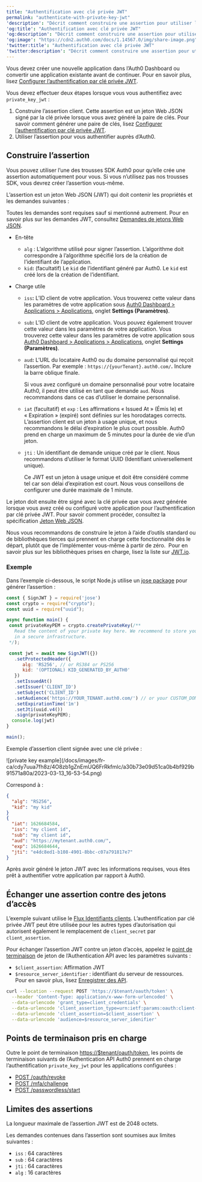 ```yaml
---
title: "Authentification avec clé privée JWT"
permalink: "authenticate-with-private-key-jwt"
'description': "Décrit comment construire une assertion pour utiliser l’authentification par clé privée JWT."
'og:title': "Authentification avec clé privée JWT"
'og:description': "Décrit comment construire une assertion pour utiliser l’authentification par clé privée JWT."
'og:image': "https://cdn2.auth0.com/docs/1.14567.0/img/share-image.png"
'twitter:title': "Authentification avec clé privée JWT"
'twitter:description': "Décrit comment construire une assertion pour utiliser l’authentification par clé privée JWT."
---
```


<Card title="Avant de commencer">

Vous devez créer une nouvelle application dans l’Auth0 Dashboard ou convertir une application existante avant de continuer. Pour en savoir plus, lisez [Configurer l’authentification par clé privée JWT](https://auth0.com/docs/get-started/applications/configure-private-key-jwt).

</Card>

Vous devez effectuer deux étapes lorsque vous vous authentifiez avec `private_key_jwt` :

1. Construire l’assertion client. Cette assertion est un jeton Web JSON signé par la clé privée lorsque vous avez généré la paire de clés. Pour savoir comment générer une paire de clés, lisez [Configurer l’authentification par clé privée JWT](/docs/fr-ca/get-started/applications/configure-private-key-jwt).
2. Utiliser l’assertion pour vous authentifier auprès d’Auth0.

## Construire l’assertion

Vous pouvez utiliser l’une des trousses SDK Auth0 pour qu’elle crée une assertion automatiquement pour vous. Si vous n’utilisez pas nos trousses SDK, vous devrez créer l’assertion vous-même.

L’assertion est un jeton Web JSON (<Tooltip href="/docs/docs/fr-ca/glossary?term=json-web-token" tip="Jeton Web JSON (JWT)
Format standard de jeton d’ID (et souvent de jeton d’accès) utilisé pour représenter en toute sécurité des demandes entre deux parties." cta="Voir le glossaire">JWT</Tooltip>) qui doit contenir les propriétés et les demandes suivantes :

<Callout icon="file-lines" color="#0EA5E9" iconType="regular">

Toutes les demandes sont requises sauf si mentionné autrement. Pour en savoir plus sur les demandes JWT, consultez [Demandes de jetons Web JSON](/docs/fr-ca/secure/tokens/json-web-tokens/json-web-token-claims).

</Callout>

* En-tête

  + `alg` : L’algorithme utilisé pour signer l’assertion. L’algorithme doit correspondre à l’algorithme spécifié lors de la création de l’identifiant de l’application.
  + `kid`**:** (facultatif) Le `kid` de l’identifiant généré par Auth0. Le `kid` est créé lors de la création de l’identifiant.
* Charge utile

  + `iss`**:** L’ID client de votre application. Vous trouverez cette valeur dans les paramètres de votre application sous [Auth0 Dashboard > Applications > Applications](https://manage.auth0.com/dashboard/#/applications/), onglet **Settings (Paramètres)**.
  + `sub`**:** L’ID client de votre application. Vous pouvez également trouver cette valeur dans les paramètres de votre application. Vous trouverez cette valeur dans les paramètres de votre application sous [Auth0 Dashboard > Applications > Applications](https://manage.auth0.com/dashboard/#/applications/), onglet **Settings (Paramètres)**.
  + `aud`**:** L’URL du locataire Auth0 ou du domaine personnalisé qui reçoit l’assertion. Par exemple : `https://{yourTenant}.auth0.com/`**.** Inclure la barre oblique finale.

    <Callout icon="file-lines" color="#0EA5E9" iconType="regular">

    Si vous avez configuré un domaine personnalisé pour votre locataire Auth0, il peut être utilisé en tant que demande `aud`. Nous recommandons dans ce cas d’utiliser le domaine personnalisé.

    </Callout>

  + `iat`  (facultatif) et `exp` : Les affirmations « Issued At » (Émis le) et « Expiration » (expiré) sont définies sur les horodatages corrects. L’assertion client est un jeton à usage unique, et nous recommandons le délai d’expiration le plus court possible. Auth0 prend en charge un maximum de 5 minutes pour la durée de vie d’un jeton.
  + `jti` : Un identifiant de demande unique créé par le client. Nous recommandons d’utiliser le format UUID (Identifiant universellement unique).

    <Warning>

    Ce JWT est un jeton à usage unique et doit être considéré comme tel car son délai d’expiration est court. Nous vous conseillons de configurer une durée maximale de 1 minute.

    </Warning>

Le jeton doit ensuite être signé avec la clé privée que vous avez générée lorsque vous avez créé ou configuré votre application pour l’authentification par clé privée JWT. Pour savoir comment procéder, consultez la spécification [Jeton Web JSON](https://www.rfc-editor.org/rfc/rfc7519#section-7.1).

Nous vous recommandons de construire le jeton à l’aide d’outils standard ou de bibliothèques tierces qui prennent en charge cette fonctionnalité dès le départ, plutôt que de l’implémenter vous-même à partir de zéro.  Pour en savoir plus sur les bibliothèques prises en charge, lisez la liste sur [JWT.io](https://jwt.io/libraries).

### Exemple

Dans l’exemple ci-dessous, le script Node.js utilise un [jose package](https://github.com/panva/jose) pour générer l’assertion :

```javascript lines
const { SignJWT } = require('jose')
const crypto = require("crypto");
const uuid = require("uuid");

async function main() {
 const privateKeyPEM = crypto.createPrivateKey(/**
   Read the content of your private key here. We recommend to store your private key
   in a secure infrastructure. 
 */);

 const jwt = await new SignJWT({})
   .setProtectedHeader({ 
      alg: 'RS256', // or RS384 or PS256
      kid: '(OPTIONAL) KID_GENERATED_BY_AUTH0' 
   })
   .setIssuedAt()
   .setIssuer('CLIENT_ID')
   .setSubject('CLIENT_ID')
   .setAudience('https://YOUR_TENANT.auth0.com/') // or your CUSTOM_DOMAIN
   .setExpirationTime('1m')
   .setJti(uuid.v4())
   .sign(privateKeyPEM);
  console.log(jwt)
}

main();
```

Exemple d’assertion client signée avec une clé privée :

<Frame>![private key example](/docs/images/fr-ca/cdy7uua7fh8z/4O8zb1gZnEmUQ6FrRkfmlc/a30b73e09d51ca0b4bf929b91571a80a/2023-03-13_16-53-54.png)</Frame>

Correspond à :

```json lines
{
  "alg": "RS256",
  "kid": "my kid"
}
{
  "iat": 1626684584,
  "iss": "my client id",
  "sub": "my client id",
  "aud": "https://mytenant.auth0.com/",
  "exp": 1626684644,
  "jti": "e4dc8ed1-b108-4901-8bbc-c07a791817e7"
}
```

Après avoir généré le jeton JWT avec les informations requises, vous êtes prêt à authentifier votre application par rapport à Auth0.

## Échanger une assertion contre des jetons d’accès

<Callout icon="file-lines" color="#0EA5E9" iconType="regular">

L’exemple suivant utilise le [Flux Identifiants clients](/docs/fr-ca/get-started/authentication-and-authorization-flow/client-credentials-flow). L’authentification par clé privée JWT peut être utilisée pour les autres types d’autorisation qui autorisent également le remplacement de `client_secret` par `client_assertion`.

</Callout>

Pour échanger l’assertion JWT contre un jeton d’accès, appelez le [point de terminaison](https://auth0.com/docs/api/authentication#authenticate-user) de jeton de l’Authentication API avec les paramètres suivants :

* `$client_assertion`: Affirmation JWT
* `$resource_server_identifier` : identifiant du serveur de ressources. Pour en savoir plus, lisez [Enregistrer des API](/docs/fr-ca/get-started/auth0-overview/set-up-apis).

```bash lines
curl --location --request POST 'https://$tenant/oauth/token' \
  --header 'Content-Type: application/x-www-form-urlencoded' \
  --data-urlencode 'grant_type=client_credentials' \
  --data-urlencode 'client_assertion_type=urn:ietf:params:oauth:client-assertion-type:jwt-bearer' \
  --data-urlencode 'client_assertion=$client_assertion' \
  --data-urlencode 'audience=$resource_server_idenifier'
```

## Points de terminaison pris en charge

Outre le point de terminaison [https://$tenant/oauth/token](https://auth0.com/docs/api/authentication#get-token), les points de terminaison suivants de l’Authentication API Auth0 prennent en charge l’authentification `private_key_jwt` pour les applications configurées :

* [POST /oauth/revoke](https://auth0.com/docs/api/authentication#revoke-refresh-token)
* [POST /mfa/challenge](https://auth0.com/docs/api/authentication#challenge-request)
* [POST /passwordless/start](https://auth0.com/docs/api/authentication#get-code-or-link)

## Limites des assertions

La longueur maximale de l’assertion JWT est de 2048 octets.

Les demandes contenues dans l’assertion sont soumises aux limites suivantes :

* `iss` : 64 caractères
* `sub` : 64 caractères
* `jti` : 64 caractères
* `alg` : 16 caractères